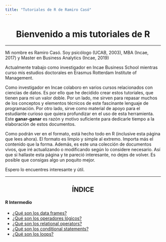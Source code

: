 ```yaml
---
title: "Tutoriales de R de Ramiro Casó"
---
```


<h1 align="center">Bienvenido a mis tutoriales de R</h1>
-----------

Mi nombre es Ramiro Casó. Soy psicólogo (UCAB, 2003), MBA (Incae, 2017) y Master en Business Analytics (Incae, 2019)

Actualmente trabajo como investigador en Incae Business School mientras curso mis estudios doctorales en Erasmus Rotterdam Institute of Management. 

Como investigador en Incae colaboro en varios cursos relacionados con ciencias de datos. Es por ello que he decidido crear estos tutoriales, que tienen para mi un valor doble. Por un lado, me sirven para repasar muchos de los conceptos y elementos técnicos de este fascinante lenguaje de programación. Por otro lado, sirve como material de apoyo para el estudiante curioso que quiera profundizar en el uso de esta herramienta. Este **ganar-ganar** es razón y motivo suficiente para dedicarle tiempo a la elaboración de estos documentos. 

Como podrán ver en el formato, está hecho todo en R (inclusive esta página que lees ahora). El formato es limpio y simple al extremo. Importa más el contenido que la forma. Además, es este una colección de documentos vivos, que iré actualizando o modificando según lo considere necesario. Así que si hallaste esta página y te pareció interesante, no dejes de volver. Es posible que consigas algo un poquito mejor. 

Espero lo encuentres interesante y útil. 

------------

<h2 align="center">ÍNDICE</h2>

#### R Intermedio
* [¿Qué son los data frames?](https://ramirocaso.github.io/learning_R/Data_Frames.html)
* [¿Qué son los operadores lógicos?](https://ramirocaso.github.io/learning_R/logical_operators.html)
* [¿Qué son los relational operators?](https://ramirocaso.github.io/learning_R/relational_operators.html)
* [¿Qué son los conditional statements?](https://ramirocaso.github.io/learning_R/conditional_statements.html)
* [¿Qué son los loops?](https://ramirocaso.github.io/learning_R/loops.html)
